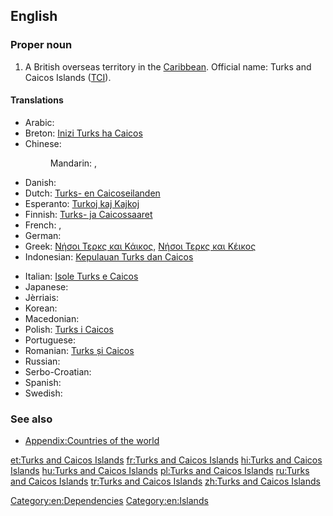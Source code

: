 {{wikipedia}}
==English==

{{wikipedia}}

===Proper noun===
{{en-proper noun|head=[[Turks]] [[and]] [[Caicos]] [[island|Islands]]}}

# A British overseas territory in the [[Caribbean]]. Official name: Turks and Caicos Islands ([[TCI]]).

====Translations====
{{trans-top|a British overseas territory in the Caribbean}}
* Arabic: {{t|ar|جزر تركس وكايكوس|f-p|tr=júzur tarks wa-kaykus}}
* Breton: [[Inizi Turks ha Caicos]]
* Chinese:
*: Mandarin: {{t|cmn|特克斯和凱科斯群島|sc=Hani}}, {{t|cmn|特克斯和凯科斯群岛|tr=Tèkèsī hé Kǎikēsī qúndǎo|sc=Hani}}
* Danish: {{t|da|Turks- og Caicosøerne}}
* Dutch: [[Turks- en Caicoseilanden]]
* Esperanto: [[Turkoj kaj Kajkoj]]
* Finnish: [[Turks- ja Caicossaaret]]
* French: {{t+|fr|îles Turques-et-Caïques|f-p}}, {{t+|fr|îles Turks-et-Caïcos|f-p}}
* German: {{t|de|Turks- und Caicosinseln|f-p}}
* Greek: [[Νήσοι Τερκς και Κάικος]], [[Νήσοι Τερκς και Κέικος]]
* Indonesian: [[Kepulauan Turks dan Caicos]]
{{trans-mid}}
* Italian: [[Isole Turks e Caicos]]
* Japanese: {{t|ja|タークス・カイコス諸島|tr=Tākusu-Kaikosu-shotō|sc=Jpan}}
* Jèrriais: {{t|roa-jer|Îles Turks et Caicos|f-p}}
* Korean: {{t|ko|터크스 케이커스 제도|tr=Teokeuseu Keikeoseu jedo|sc=Kore}}
* Macedonian: {{t|mk|Туркс и Кајкос|tr=Túrks i Kájkos}}
* Polish: [[Turks i Caicos]]
* Portuguese: {{t|pt|ilhas Turcas e Caicos|f}}
* Romanian: [[Turks și Caicos]]
* Russian: {{t|ru|острова Тёркс и Кайкос|m-p|tr=ostrová Tjorks i Kájkos}}
* Serbo-Croatian: {{t|sh|Otoci Turks i Caicos}}
* Spanish: {{t|es|islas Turcas y Caicos|f}}
* Swedish: {{t|sv|Turks- och Caicosöarna}}
{{trans-bottom}}

===See also===
* [[Appendix:Countries of the world]]

[[Category:en:Dependencies]]
[[Category:en:Islands]]

[[et:Turks and Caicos Islands]]
[[fr:Turks and Caicos Islands]]
[[hi:Turks and Caicos Islands]]
[[hu:Turks and Caicos Islands]]
[[pl:Turks and Caicos Islands]]
[[ru:Turks and Caicos Islands]]
[[tr:Turks and Caicos Islands]]
[[zh:Turks and Caicos Islands]]